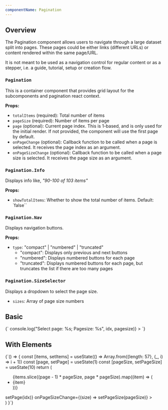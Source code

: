 ```yaml
---
componentName: Pagination
---
```


## Overview

The Pagination component allows users to navigate through a large dataset split into pages. These pages could be either links (different URLs) or content rendered within the same page/URL.

It is not meant to be used as a navigation control for regular content or as a stepper, i.e. a guide, tutorial, setup or creation flow.

### `Pagination`

This is a container component that provides grid layout for the subcomponents and pagination react context.

**Props:**

- `totalItems` (required): Total number of items
- `pageSize` (required): Number of items per page
- `page` (optional): Current page index. This is 1-based, and is only used for the initial render. If not provided, the component will use the first page by default.
- `onPageChange` (optional): Callback function to be called when a page is selected. It receives the page index as an argument.
- `onPageSizeChange` (optional): Callback function to be called when a page size is selected. It receives the page size as an argument.

### `Pagination.Info`

Displays info like, _"90-100 of 103 items"_

**Props:**

- `showTotalItems`: Whether to show the total number of items. Default: `false``

### `Pagination.Nav`

Displays navigation buttons.

**Props:**

- `type`: "compact" | "numbered" | "truncated"
  - "compact": Displays only previous and next buttons
  - "numbered": Displays numbered buttons for each page
  - "truncated": Displays numbered buttons for each page, but truncates the list if there are too many pages

### `Pagination.SizeSelector`

Displays a dropdown to select the page size.

- `sizes`: Array of page size numbers

## Basic

<LiveComponent>
	{`<Pagination
	totalItems={103}
	pageSize={10}
	page={3}
	onPageChange={(idx, pagesize) => console.log("Select page: %s; Pagesize: %s", idx, pagesize)}
>
	<Pagination.Info showTotalItems={true}/>
	<Pagination.Nav type="truncated" />
	<Pagination.SizeSelector sizes={[10, 30, 50]}/>
</Pagination>
`}
</LiveComponent>

## With Elements

<LiveComponent>
	{`() => {
	const [items, setItems] = useState(() => Array.from({length: 57}, (_, i) => i + 1))
	const [page, setPage] = useState(1)
	const [pageSize, setPageSize] = useState(10)
	return (
		<div>
			<ul style={{ display: 'flex',flexWrap: 'wrap', gap: '6px' }}>
				{items.slice((page - 1) * pageSize, page * pageSize).map((item) => (
					<li
						key={item}
						style={{
							display: 'inline-flex',
							flex: 'calc(33.33% - 4px)',
							border: '1px dotted blue',
							justifyContent: 'center',
						}}
					>
						{item}
					</li>
				))}
			</ul>
			<Pagination
				totalItems={items.length}
				pageSize={pageSize}
				onPageChange={(idx) => setPage(idx)}
				onPageSizeChange={(size) => setPageSize(pageSize)}
			>
				<Pagination.Info showTotalItems={true}/>
				<Pagination.Nav type="truncated" />
				<Pagination.SizeSelector sizes={[10, 30, 50]}/>
			</Pagination>
		</div>
	)
}`}
</LiveComponent>
